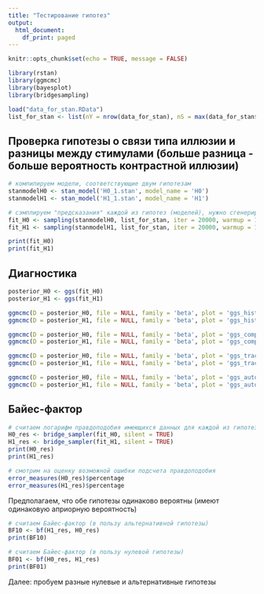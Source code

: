```yaml
---
title: "Тестирование гипотез"
output:
  html_document:
    df_print: paged
---
```


```r
knitr::opts_chunk$set(echo = TRUE, message = FALSE)
```

```r
library(rstan)
library(ggmcmc)
library(bayesplot)
library(bridgesampling)
```

```r
load("data_for_stan.RData")
list_for_stan <- list(nY = nrow(data_for_stan), nS = max(data_for_stan$participant), Subj = data_for_stan$participant, size_diff = data_for_stan$size, num_of_trials = data_for_stan$number_of_fixational_trials, Y = data_for_stan$answer.keys)
```

## Проверка гипотезы о связи типа иллюзии и разницы между стимулами (больше разница - больше вероятность контрастной иллюзии)

```r
# компилируем модели, соответствующие двум гипотезам
stanmodelH0 <- stan_model('H0_1.stan', model_name = 'H0') 
stanmodelH1 <- stan_model('H1_1.stan', model_name = 'H1')

# сэмплируем "предсказания" каждой из гипотез (моделей), нужно сгенерировать очень много 
fit_H0 <- sampling(stanmodelH0, list_for_stan, iter = 20000, warmup = 1000)
fit_H1 <- sampling(stanmodelH1, list_for_stan, iter = 20000, warmup = 1000)
```

```r
print(fit_H0)
print(fit_H1)
```

## Диагностика

```r
posterior_H0 <- ggs(fit_H0)
posterior_H1 <- ggs(fit_H1)

ggmcmc(D = posterior_H0, file = NULL, family = 'beta', plot = 'ggs_histogram')
ggmcmc(D = posterior_H1, file = NULL, family = 'beta', plot = 'ggs_histogram')

ggmcmc(D = posterior_H0, file = NULL, family = 'beta', plot = 'ggs_compare_partial')
ggmcmc(D = posterior_H1, file = NULL, family = 'beta', plot = 'ggs_compare_partial')

ggmcmc(D = posterior_H0, file = NULL, family = 'beta', plot = 'ggs_traceplot')
ggmcmc(D = posterior_H1, file = NULL, family = 'beta', plot = 'ggs_traceplot')

ggmcmc(D = posterior_H0, file = NULL, family = 'beta', plot = 'ggs_autocorrelation')
ggmcmc(D = posterior_H1, file = NULL, family = 'beta', plot = 'ggs_autocorrelation')
```

## Байес-фактор

```r
# считаем логарифм правдоподобия имеющихся данных для каждой из гипотез (моделей)
H0_res <- bridge_sampler(fit_H0, silent = TRUE)
H1_res <- bridge_sampler(fit_H1, silent = TRUE)
print(H0_res)
print(H1_res)
```

```r
# смотрим на оценку возможной ошибки подсчета правдоподобия
error_measures(H0_res)$percentage
error_measures(H1_res)$percentage
```

Предполагаем, что обе гипотезы одинаково вероятны (имеют одинаковую априорную вероятность)

```r
# считаем Байес-фактор (в пользу альтернативной гипотезы)
BF10 <- bf(H1_res, H0_res)
print(BF10)

# считаем Байес-фактор (в пользу нулевой гипотезы)
BF01 <- bf(H0_res, H1_res)
print(BF01)
```

Далее: пробуем разные нулевые и альтернативные гипотезы